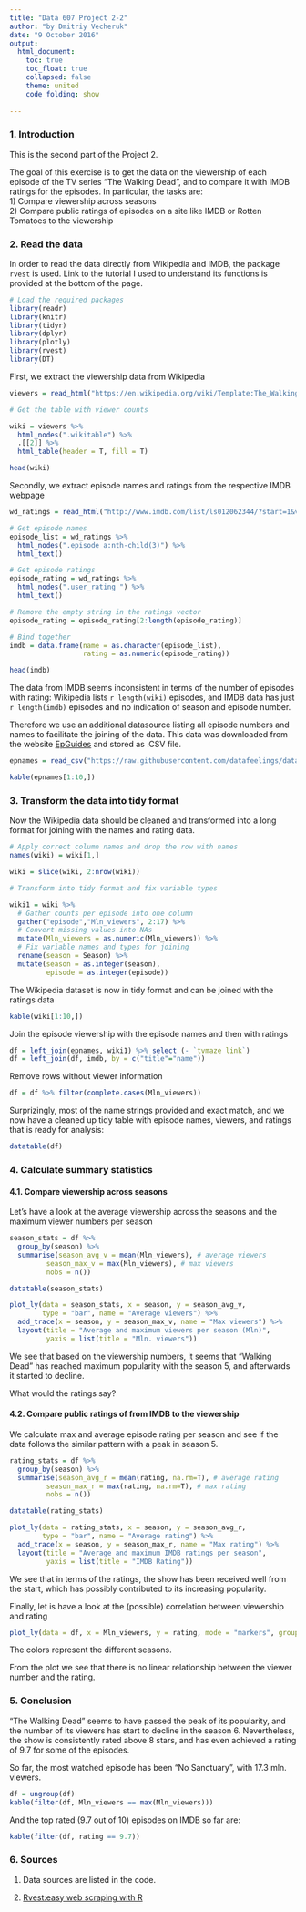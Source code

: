 ```yaml
---
title: "Data 607 Project 2-2"
author: "by Dmitriy Vecheruk"
date: "9 October 2016"
output: 
  html_document:
    toc: true
    toc_float: true
    collapsed: false
    theme: united
    code_folding: show
    
---
```

### 1. Introduction

This is the second part of the Project 2.
  
The goal of this exercise is to get the data on the viewership of each episode of the TV series "The Walking Dead", and to compare it with IMDB ratings for the episodes.
In particular, the tasks are:  
1) Compare viewership across seasons   
2) Compare public ratings of episodes on a site like IMDB or Rotten Tomatoes to the viewership  

### 2. Read the data

In order to read the data directly from Wikipedia and IMDB, the package `rvest`  is used. Link to the tutorial I used to understand its functions is provided at the bottom of the page.

```r
# Load the required packages
library(readr)
library(knitr)
library(tidyr)
library(dplyr)
library(plotly)
library(rvest)
library(DT)
```

First, we extract the viewership data from Wikipedia
  
```r

viewers = read_html("https://en.wikipedia.org/wiki/Template:The_Walking_Dead_ratings")

# Get the table with viewer counts

wiki = viewers %>% 
  html_nodes(".wikitable") %>%
  .[[2]] %>% 
  html_table(header = T, fill = T)

head(wiki)

```

Secondly, we extract episode names and ratings from the respective IMDB webpage
  
```r

wd_ratings = read_html("http://www.imdb.com/list/ls012062344/?start=1&view=compact&sort=release_date_us:asc&defaults=1&scb=0.6008014953041274")

# Get episode names
episode_list = wd_ratings %>% 
  html_nodes(".episode a:nth-child(3)") %>%
  html_text() 

# Get episode ratings
episode_rating = wd_ratings %>% 
  html_nodes(".user_rating ") %>%
  html_text()

# Remove the empty string in the ratings vector
episode_rating = episode_rating[2:length(episode_rating)]

# Bind together
imdb = data.frame(name = as.character(episode_list), 
                  rating = as.numeric(episode_rating))

head(imdb)
```
  
The data from IMDB seems inconsistent in terms of the number of episodes with rating: Wikipedia lists `r length(wiki)` episodes, and IMDB data has just `r length(imdb)` episodes and no indication of season and episode number.

Therefore we use an additional datasource listing all episode numbers and names to facilitate the joining of the data. This data was downloaded from the website [EpGuides](http://epguides.com/WalkingDead/) and stored as .CSV file.

```r

epnames = read_csv("https://raw.githubusercontent.com/datafeelings/data607/master/Project_2/wd_episodes.csv")

kable(epnames[1:10,])
```


### 3. Transform the data into tidy format
  
Now the Wikipedia data should be cleaned and transformed into a long format for joining with the names and rating data.

```r


# Apply correct column names and drop the row with names
names(wiki) = wiki[1,]

wiki = slice(wiki, 2:nrow(wiki))

# Transform into tidy format and fix variable types

wiki1 = wiki %>% 
  # Gather counts per episode into one column
  gather("episode","Mln_viewers", 2:17) %>% 
  # Convert missing values into NAs
  mutate(Mln_viewers = as.numeric(Mln_viewers)) %>% 
  # Fix variable names and types for joining
  rename(season = Season) %>% 
  mutate(season = as.integer(season),
         episode = as.integer(episode))

```
  
The Wikipedia dataset is now in tidy format and can be joined with the ratings data

```r

kable(wiki[1:10,])

```

Join the episode viewership with the episode names and then with ratings
```r

df = left_join(epnames, wiki1) %>% select (- `tvmaze link`)
df = left_join(df, imdb, by = c("title"="name"))

```

Remove rows without viewer information

```r

df = df %>% filter(complete.cases(Mln_viewers))

```

Surprizingly, most of the name strings provided and exact match, and we now have a cleaned up tidy table with episode names, viewers, and ratings that is ready for analysis:

```r

datatable(df)

```


### 4. Calculate summary statistics
  
#### 4.1. Compare viewership across seasons   

Let's have a look at the average viewership across the seasons and the maximum viewer numbers per season

```r

season_stats = df %>% 
  group_by(season) %>% 
  summarise(season_avg_v = mean(Mln_viewers), # average viewers 
         season_max_v = max(Mln_viewers), # max viewers
         nobs = n())

datatable(season_stats)

plot_ly(data = season_stats, x = season, y = season_avg_v, 
        type = "bar", name = "Average viewers") %>% 
  add_trace(x = season, y = season_max_v, name = "Max viewers") %>% 
  layout(title = "Average and maximum viewers per season (Mln)",
         yaxis = list(title = "Mln. viewers"))
```
  
We see that based on the viewership numbers, it seems that "Walking Dead" has reached maximum popularity with the season 5, and afterwards it started to decline.  
  
What would the ratings say?



#### 4.2. Compare public ratings of from IMDB to the viewership  

We calculate max and average episode rating per season and see if the data follows the similar pattern with a peak in season 5.

```r

rating_stats = df %>% 
  group_by(season) %>% 
  summarise(season_avg_r = mean(rating, na.rm=T), # average rating 
         season_max_r = max(rating, na.rm=T), # max rating
         nobs = n())

datatable(rating_stats)

plot_ly(data = rating_stats, x = season, y = season_avg_r, 
        type = "bar", name = "Average rating") %>% 
  add_trace(x = season, y = season_max_r, name = "Max rating") %>% 
  layout(title = "Average and maximum IMDB ratings per season",
         yaxis = list(title = "IMDB Rating"))
```
  
We see that in terms of the ratings, the show has been received well from the start, which has possibly contributed to its increasing popularity.

Finally, let is have a look at the (possible) correlation between viewership and rating

```r

plot_ly(data = df, x = Mln_viewers, y = rating, mode = "markers", group = season, name = "Season") %>% layout(title = "Number of viewers vs. IMDB Rating per Episode", yaxis = list(title = "IMDB Rating"))

```
The colors represent the different seasons.
  
From the plot we see that there is no linear relationship between the viewer number and the rating.

### 5. Conclusion
  
"The Walking Dead" seems to have passed the peak of its popularity, and the number of its viewers has start to decline in the season 6. Nevertheless, the show is consistently rated above 8 stars, and has even achieved a rating of 9.7 for some of the episodes.

So far, the most watched episode has been "No Sanctuary", with 17.3 mln. viewers.

```r
df = ungroup(df)
kable(filter(df, Mln_viewers == max(Mln_viewers)))

```

And the top rated (9.7 out of 10) episodes on IMDB so far are:

```r
kable(filter(df, rating == 9.7))
```


### 6. Sources

1) Data sources are listed in the code.
  
2) [Rvest:easy web scraping with R](https://blog.rstudio.org/2014/11/24/rvest-easy-web-scraping-with-r/)
